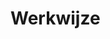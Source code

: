 # Werkwijze

```{=html}
<!--
Gedetailleerde omschrijving van alle stappen die doorlopen moeten worden om het protocol uit te voeren.
Deze stappen staan schematisch weergegeven in het processchema.
Subtitels gebruiken om elke stap te omschrijven.
-->
```
